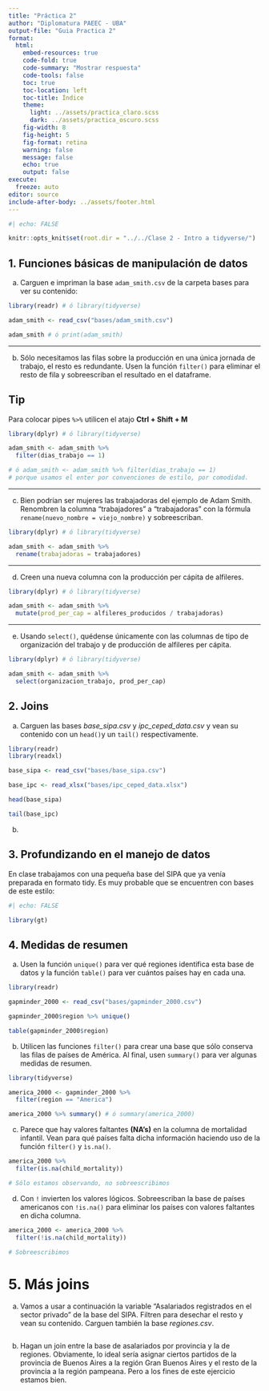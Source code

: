```yaml
---
title: "Práctica 2"
author: "Diplomatura PAEEC - UBA"
output-file: "Guia Practica 2" 
format:
  html:
    embed-resources: true
    code-fold: true
    code-summary: "Mostrar respuesta"
    code-tools: false
    toc: true
    toc-location: left
    toc-title: Índice
    theme:
      light: ../assets/practica_claro.scss
      dark: ../assets/practica_oscuro.scss
    fig-width: 8
    fig-height: 5
    fig-format: retina
    warning: false
    message: false
    echo: true
    output: false
execute:
  freeze: auto
editor: source
include-after-body: ../assets/footer.html
---
```


```r
#| echo: FALSE

knitr::opts_knit$set(root.dir = "../../Clase 2 - Intro a tidyverse/")
```

## 1. Funciones básicas de manipulación de datos

a)  Carguen e impriman la base `adam_smith.csv` de la carpeta bases para ver su contenido:

```r
library(readr) # ó library(tidyverse)

adam_smith <- read_csv("bases/adam_smith.csv")

adam_smith # ó print(adam_smith)
```

------------------------------------------------------------------------

b) Sólo necesitamos las filas sobre la producción en una única jornada de trabajo, el resto es redundante. Usen la función `filter()` para eliminar el resto de fila y sobreescriban el resultado en el dataframe.

::: {.callout-tip appearance="simple"}
## Tip
Para colocar pipes ` %>%` utilicen el atajo **Ctrl + Shift + M**
:::


```r
library(dplyr) # ó library(tidyverse)

adam_smith <- adam_smith %>%
  filter(dias_trabajo == 1)

# ó adam_smith <- adam_smith %>% filter(dias_trabajo == 1)
# porque usamos el enter por convenciones de estilo, por comodidad.
```

------------------------------------------------------------------------

c)  Bien podrían ser mujeres las trabajadoras del ejemplo de Adam Smith. Renombren la columna "trabajadores" a "trabajadoras" con la fórmula `rename(nuevo_nombre = viejo_nombre)` y sobreescriban.

```r
library(dplyr) # ó library(tidyverse)

adam_smith <- adam_smith %>%
  rename(trabajadoras = trabajadores)
```

------------------------------------------------------------------------

d)  Creen una nueva columna con la producción per cápita de alfileres.

```r
library(dplyr) # ó library(tidyverse)

adam_smith <- adam_smith %>%
  mutate(prod_per_cap = alfileres_producidos / trabajadoras)
```
------------------------------------------------------------------------

e)  Usando `select()`, quédense únicamente con las columnas de tipo de organización del trabajo y de producción de alfileres per cápita.

```r
library(dplyr) # ó library(tidyverse)

adam_smith <- adam_smith %>%
  select(organizacion_trabajo, prod_per_cap)
```

## 2. Joins

a) Carguen las bases *base_sipa.csv* y *ipc_ceped_data.csv* y vean su contenido con un `head()`y un `tail()` respectivamente.

```r
library(readr)
library(readxl)

base_sipa <- read_csv("bases/base_sipa.csv")

base_ipc <- read_xlsx("bases/ipc_ceped_data.xlsx")

head(base_sipa)

tail(base_ipc)
```


b) 

## 3. Profundizando en el manejo de datos

En clase trabajamos con una pequeña base del SIPA que ya venía preparada en formato tidy. Es muy probable que se encuentren con bases de este estilo:

```r
#| echo: FALSE

library(gt)


```


## 4. Medidas de resumen

a) Usen la función `unique()` para ver qué regiones identifica esta base de datos y la función `table()` para ver cuántos países hay en cada una.

```r
library(readr)

gapminder_2000 <- read_csv("bases/gapminder_2000.csv")

gapminder_2000$region %>% unique()

table(gapminder_2000$region)
```


b)   Utilicen las funciones `filter()` para crear una base que sólo conserva las filas de países de América. Al final, usen `summary()` para ver algunas medidas de resumen.

```r
library(tidyverse)

america_2000 <- gapminder_2000 %>%
  filter(region == "America")

america_2000 %>% summary() # ó summary(america_2000)
```

c)  Parece que hay valores faltantes **(NA's)** en la columna de mortalidad infantil. Vean para qué países falta dicha información haciendo uso de la función `filter()` y `ìs.na()`.

```r
america_2000 %>% 
  filter(is.na(child_mortality))

# Sólo estamos observando, no sobreescribimos
```

d) Con `!` invierten los valores lógicos. Sobreescriban la base de países americanos con `!is.na()` para eliminar los países con valores faltantes en dicha columna.

```r
america_2000 <- america_2000 %>% 
  filter(!is.na(child_mortality))

# Sobreescribimos
```

# 5. Más joins

a) Vamos a usar a continuación la variable "Asalariados registrados en el sector privado" de la base del SIPA. Filtren para desechar el resto y vean su contenido. Carguen también la base *regiones.csv*.

```r

```

b) Hagan un join entre la base de asalariados por provincia y la de regiones. [Obviamente, lo ideal sería asignar ciertos partidos de la provincia de Buenos Aires a la región Gran Buenos Aires y el resto de la provincia a la región pampeana. Pero a los fines de este ejercicio estamos bien.]{.aside}
